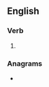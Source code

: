 ==English==

===Verb===
{{head|en|verb form}}

# {{en-past of|bouse}}

===Anagrams===
* {{anagrams|en|DuBose|Dubose}}